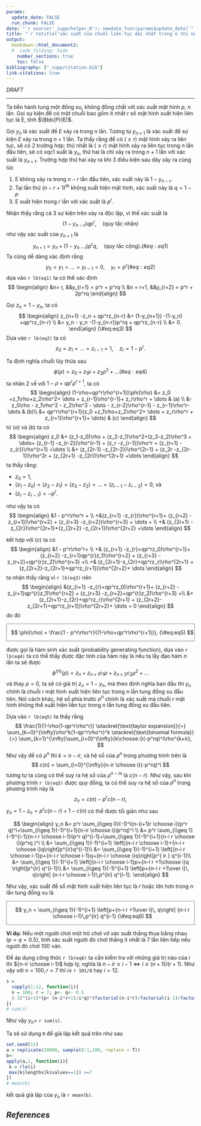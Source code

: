 ```yaml
---
params:
  update_date: FALSE
  run_chunk: FALSE
date: "`r source('_supp/helper.R'); newdate_func(params$update_date)`"
title: "`r totitle('xác suất của chuỗi liên tục dài nhất trong n thí nghiệm')`"
output: 
  bookdown::html_document2:
  #  code_folding: hide
    number_sections: true
    toc: false
bibliography: ["_supp/citation.bib"]
link-citations: true
---
```


\newcommand{\bf}[1]{\boldsymbol{#1}}
\newcommand{\hat}[1]{\widehat{#1}}
\newcommand{\mm}[1]{\mathbb{#1}}
\newcommand{\bar}[1]{\overline{#1}}
\newcommand{\tp}[1]{{#1}^{\top}}

\def\E{\Bbb{E}}
\def\V{\Bbb{V}}
\def\P{\Bbb{P}}
\def\I{{\large\unicode{x1D7D9}}}
\def\indep{\perp\!\!\!\!\perp}
\newcommand{\overeq}[2]{\stackrel{#1}{#2}}
\def\epsilon{\varepsilon} 


::: {.watermark}
*DRAFT*
:::

---

Ta tiến hành tung một đồng xu, không đồng chất với xác suất mặt hình $p$, $n$ lần. Gọi sự kiện để có một chuỗi bao gồm  ít nhất $r$ số mặt hình xuất hiện liên tục là E, tính $\P(E)$. 

Gọi $y_n$ là xác suất để $E$ xảy ra trong $n$ lần. Tương tự $y_{n+1}$ là xác suất để sự kiện $E$ xảy ra trong $n+1$ lần. Ta thấy rằng để có $(\ge r)$ mặt hình xảy ra liên tục, sẽ có 2 trường hợp: thứ nhất là $(\ge r)$ mặt hình xảy ra liên tục trong $n$ lần đầu tiên, sẽ có xqc1 suất là $y_n$, thứ hai là chỉ xảy ra trong $n+1$ lần với xác suất là $y_{n+1}$. Trường hợp thứ hai xảy ra khi 3 điều kiện sau dây xảy ra cùng lúc

1. E không xảy ra trong $n-r$ lần đầu tiên, xác xuất này là $1-y_{n-r}$.
2. Tại lần thứ $(n-r+1)^{th}$ không xuất hiện mặt hình, xác suất này là $q= 1-p$
3. E xuất hiện trong $r$ lần với xác suất là $p^r$. 

Nhận thấy rằng cả 3 sự kiện trên xảy ra độc lập, vì thế xác suất là 
$$
(1-y_{n-r})qp^r, \quad \text{(quy tắc nhân)}
$$
như vậy xác suất của $y_{n+1}$ là
$$
y_{n+1} = y_n + (1-y_{n-r})p^rq, \quad \text{(quy tắc cộng)}.
(\#eq:eq1)
$$
Ta cũng dễ dàng xác định rằng 
$$
y_0 = y_1 = \dots =y_{r-1} = 0, \quad y_r = p^r
(\#eq:eq2)
$$
dựa vào `r lb(eq1)` ta có thể xác định 
$$
\begin{align}
&n= r, &&y_{r+1} = p^r + p^rq \\
&n = r+1, &&y_{r+2} = p^r + 2p^rq
\end{align}
$$

Gọi $z_n = 1-y_n$, ta có 
$$
\begin{align}
z_{n+1} -z_n + qp^rz_{n-r} &= (1-y_{n+1}) -(1-y_n) +qp^rz_{n-r} \\
&= y_n - y_n -(1-y_{n-r})p^rq + qp^rz_{n-r} \\
&= 0.
\end{align}
(\#eq:eq3)
$$
Dựa vào `r lb(eq2)` ta có 
$$
z_0 =z_1 =\dots =z_{r-1} =1, \quad z_r = 1 - p^r.
$$

Ta định nghĩa chuỗi lũy thừa sau 
$$
\phi(\rho) = z_0 +z_1\rho+z_2\rho^2+ \dots
(\#eq:eq4)
$$
ta nhân 2 vế với $1-\rho+qp^r\rho^{r+1}$, ta có
$$
\begin{align}
(1-\rho+qp^r\rho^{r+1})\phi(\rho) &= z_0 +z_1\rho+z_2\rho^2+ \dots + z_{r-1}\rho^{r-1}+ z_r\rho^r + \dots & (a)  \\
&- z_0\rho - z_1\rho^2 - z_2\rho^3 - \dots - z_{r-2}\rho^{r-1} -  z_{r-1}\rho^r- \dots & (b)\\
&+ qp^r\rho^{r+1}(z_0 +z_1\rho+z_2\rho^2+ \dots + z_r\rho^r + z_{r+1}\rho^{r+1}+ \dots) & (c)
\end{align}
$$
từ $(a)$ và $(b)$ ta có
$$
\begin{align}
z_0 &+ (z_1-z_0)\rho + (z_2-z_1)\rho^2+(z_3-z_2)\rho^3 + \dots+ (z_{r-1} -z_{r-2})\rho^{r-1} + (z_r -z_{r-1})\rho^r + (z_{r+1} -z_{r})\rho^{r+1} +\dots \\
&+ (z_{2r-1} -z_{2r-2})\rho^{2r-1} + (z_2r -z_{2r-1})\rho^2r + (z_{2r+1} -z_{2r})\rho^{2r+1} +\dots
\end{align}
$$
ta thấy rằng:

- $z_0 = 1$, 
- $(z_1-z_0) = (z_2-z_1) = (z_3-z_2) = \dots =(z_{r-1} -z_{r-2}) =0$, và
- $(z_r -z_{r-1}) = -p^r$.

như vậy ta có
$$
\begin{align}
&1 - p^r\rho^r + \\
+&(z_{r+1} -z_{r})\rho^{r+1}+ (z_{r+2} -z_{r+1})\rho^{r+2} + (z_{r+3} -z_{r+2})\rho^{r+3} + \dots + \\
+& (z_{2r+1} -z_{2r})\rho^{2r+1}+(z_{2r+2} -z_{2r+1})\rho^{2r+2} +\dots
\end{align}
$$

kết hợp với $(c)$ ta có
$$
\begin{align}
&1 - p^r\rho^r+ \\
+& (z_{r+1} -z_{r}+qp^rz_0)\rho^{r+1}+ (z_{r+2} -z_{r+1}qp^{r}z_1)\rho^{r+2} + (z_{r+3} -z_{r+2}+qp^{r}z_2)\rho^{r+3} +\\
+& (z_{2r+1}-z_{2r}+qp^rz_r)\rho^{2r+1} + (z_{2r+2}-z_{2r+1}+qp^rz_{r+1})\rho^{2r+2}+ \dots 
\end{align}
$$
ta nhận thấy rằng vì `r lb(eq3)` nên
$$
\begin{align}
&(z_{r+1} -z_{r}+qp^rz_0)\rho^{r+1}+ (z_{r+2} -z_{r+1}qp^{r}z_1)\rho^{r+2} + (z_{r+3} -z_{r+2}+qp^{r}z_2)\rho^{r+3} +\\
&+ (z_{2r+1}-z_{2r}+qp^rz_r)\rho^{2r+1} + (z_{2r+2}-z_{2r+1}+qp^rz_{r+1})\rho^{2r+2}+ \dots  = 0
\end{align}
$$
do đó 

:::{style="border: thin solid grey; padding-left: 10px;"}
$$
\phi(\rho) = \frac{1 - p^r\rho^r}{(1-\rho+qp^r\rho^{r+1})},
(\#eq:eq5)
$$
:::

được gọi là hàm sinh xác suất (probability generating function), dựa vào `r lb(eq4)` ta có thể thấy được đặc tính của hàm này là nếu ta lấy đạo hàm $n$ lần ta sẽ được 
$$
\phi^{(n)}(\rho) = z_n + z_{n+1}c_1\rho + z_{n+2}c_2\rho^2 + \dots
$$
và thay $\rho=0$, ta sẽ có giá trị $z_n = 1 - y_n$, mà theo định nghĩa ban đầu thì $y_n$ chính là chuỗi $r$ mặt hình xuất hiện liên tục trong $n$ lần tung đồng xu đầu tiên. Nói cách khác, hệ số phía trước $\rho^n$ chính là xác suất mà chuỗi $r$ mặt hình không thể xuất hiện liên tục trong $n$ lần tung đồng xu đầu tiên. 

Dựa vào `r lb(eq5)` ta thấy rằng 
$$
\frac{1}{1-\rho(1-qp^r\rho^r)} \stackrel{\text{taylor expansion}}{=}  \sum_{k=0}^{\infty}\rho^k(1-qp^r\rho^r)^k \stackrel{\text{binomial formula}}{=} \sum_{k=1}^{\infty}\sum_{i=0}^{\infty}{k\choose i}(-p^rq)^i\rho^{k+ir},
$$
Như vậy để có $\rho^n$ thì $k = n-ir$, và hệ số của $\rho^n$ trong phương trình trên là 
$$
c(n) = \sum_{i=0}^{\infty}{n-ir \choose i}(-p^rq)^i
$$
tương tự ta cũng có thể suy ra hệ số của $\rho^{n-m}$ là $c(n-r)$. Như vậy, sau khi phương trình `r lb(eq5)` được quy đồng, ta có thể suy ra hệ số của $\rho^n$ trong phương trình này là
$$
z_n = c(n) -p^rc(n-r),
$$
$y_n = 1-z_n = p^rc(n-r) +1 -c(n)$ có thể được tối giản như sau

$$
\begin{align}
y_n &= p^r  \sum_{i\geq 0}(-1)^i{n-(i+1)r \choose i}(p^r q)^i+\sum_{i\geq 1}(-1)^{i+1}{n-ir \choose i}(p^rq)^i \\
&= p^r  \sum_{i\geq 1}(-1)^{i-1}{n-i r \choose i-1}(p^r q)^{i-1}+\sum_{i\geq 1}(-1)^{i+1}{n-i r \choose i}(p^rq )^i \\
&= \sum_{i\geq 1}(-1)^{i+1}  \left[{n-i r \choose i-1}+{n-i r \choose i}q\right]p^{ir}q^{i-1}\\
&= \sum_{i\geq 1}(-1)^{i+1}  \left[{n-i r \choose i-1}p+{n-i r \choose i-1}q+{n-i r \choose i}q\right]p^{ ir } q^{i-1}\\
&= \sum_{i\geq 1}(-1)^{i+1}  \left[{n-i r \choose i-1}p+{n-i r +1\choose i}q \right]p^{ir} q^{i-1}\\
&= \sum_{i\geq 1}(-1)^{i+1}  \left[p+{n-i r +1\over i}\, q\right] {n-i r \choose i-1}\,p^{ir} q^{i-1}. 
\end{align}
$$

Như vậy, xác suất để số mặt hình xuất hiện liên tục là $r$ hoặc lớn hơn trong $n$ lần tung đồng xu là

:::{style="border: thin solid grey; padding-left: 10px;"}
$$
y_n = \sum_{i\geq 1}(-1)^{i+1}  \left[p+{n-i r +1\over i}\, q\right] {n-i r \choose i-1}\,p^{ir} q^{i-1}
(\#eq:eq6)
$$
:::

**Ví dụ:** Nếu một người chơi một trò chơi vớ xác suất thắng thua bằng nhau $(p=q=0.5)$, tính xác suất người đó chơi thắng ít nhất là 7 lần liên tiếp nếu người đó chơi 100 ván. 

Để áp dụng công thức `r lb(eq6)` ta cần kiểm tra với những giá trị nào của $i$ thì ${n-ir \choose i-1}$ hợp lý, nghĩa là $n-ir \ge i-1 \Leftrightarrow i \le (n+1)/(r+1)$. Như vậy với $n=100, r = 7$ thì $i\le$ `r 101/8` hay $i=12$.

```r
s = 
  sapply(1:12, function(i){
  n = 100; r = 7; p<- q<- 0.5
  (-1)^(i+1)*(p+ (n-i*r+1)/i*q)*(factorial(n-i*r)/factorial(i-1)/factorial(n-i*r-i+1))*p^(i*r)*q^(i-1)
})
# sum(s)
```

Như vậy $y_n =$ `r sum(s)`. 

Ta sẽ sử dụng `R` để giả lập kết quả trên như sau

```r
set.seed(11)
a = replicate(20000, sample(0:1,100, replace = T))
b<-
apply(a,2, function(i){
 k = rle(i)
 max(k$lengths[k$values==1]) >=7
})
# mean(b)
```
kết quả giả lập của $y_n$ là `r mean(b)`.

<!-- ----------------------------------------------------------------------------- -->

::: {.shad}
# _References_ {-}
:::
